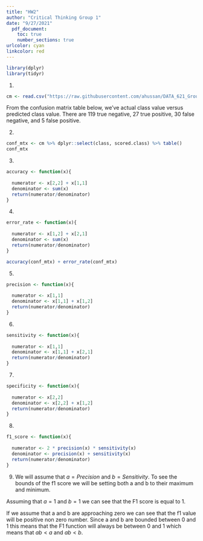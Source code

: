 ```yaml
---
title: "HW2"
author: "Critical Thinking Group 1"
date: "9/27/2021"
  pdf_document:
    toc: true
    number_sections: true
urlcolor: cyan
linkcolor: red
---
```


```R
library(dplyr)
library(tidyr)
```

1. 
```r
cm <- read.csv("https://raw.githubusercontent.com/ahussan/DATA_621_Group1/main/HW2/classification-output-data.csv", header=TRUE, sep=",")

```

From the confusion matrix table below, we've actual class value versus predicted class value. There are 119 true negative, 27 true positive, 30 false negative, and 5 false positive.

2.
```r

conf_mtx <- cm %>% dplyr::select(class, scored.class) %>% table()
conf_mtx

```

3. 
```r

accuracy <- function(x){
  
  numerator <- x[2,2] + x[1,1]
  denominator <- sum(x)
  return(numerator/denominator)
}

```

4. 
```r

error_rate <- function(x){
  
  numerator <- x[1,2] + x[2,1]
  denominator <- sum(x)
  return(numerator/denominator)
}

```

```r

accuracy(conf_mtx) + error_rate(conf_mtx)

```

5. 
```r

precision <- function(x){
  
  numerator <- x[1,1]
  denominator <- x[1,1] + x[1,2]
  return(numerator/denominator)
}

```

6. 
```r

sensitivity <- function(x){
  
  numerator <- x[1,1]
  denominator <- x[1,1] + x[2,1]
  return(numerator/denominator)
}

```

7. 
```r

specificity <- function(x){
  
  numerator <- x[2,2]
  denominator <- x[2,2] + x[1,2]
  return(numerator/denominator)
}

```

8. 
```r

f1_score <- function(x){
  
  numerator <- 2 * precision(x) * sensitivity(x)
  denominator <- precision(x) + sensitivity(x)
  return(numerator/denominator)
}

```

9. We will assume that $a = Precision$ and $b = Sensitivity$. To see the bounds of the f1 score we will be setting both a and b to their maximum and minimum.

Assuming that $a = 1$ and $b = 1$ we can see that the F1 score is equal to 1. 

```{=latex}
\begin{tabular}{ll}
F1 Score = \frac{2 * 1 * 1}{1 + 1} = 1
\end{tabular}
```

If we assume that a and b are approaching zero we can see that the f1 value will be positive non zero number. Since a and b are bounded between 0 and 1 this means that the F1 function will always be between 0 and 1 which means that $ab < a$ and $ab < b$. 
